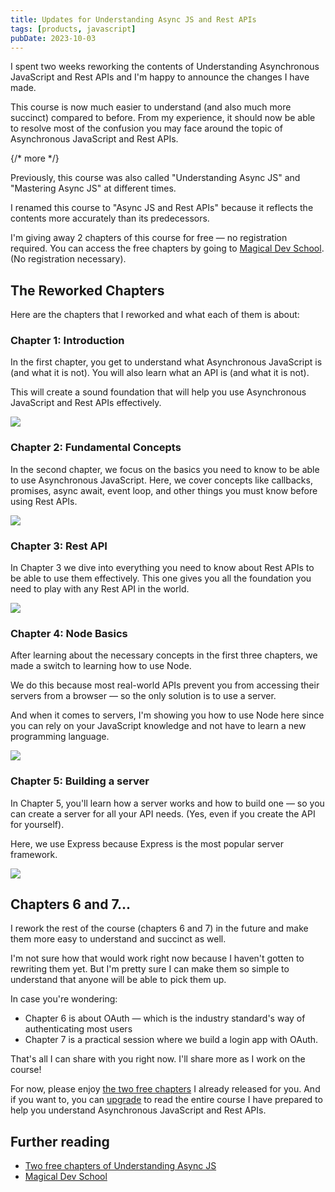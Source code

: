 ```yaml
---
title: Updates for Understanding Async JS and Rest APIs
tags: [products, javascript]
pubDate: 2023-10-03
---
```


I spent two weeks reworking the contents of Understanding Asynchronous JavaScript and Rest APIs and I'm happy to announce the changes I have made.

This course is now much easier to understand (and also much more succinct) compared to before. From my experience, it should now be able to resolve most of the confusion you may face around the topic of Asynchronous JavaScript and Rest APIs.

{/* more */}

<Callout type="note">
Previously, this course was also called "Understanding Async JS" and "Mastering Async JS" at different times.

I renamed this course to "Async JS and Rest APIs" because it reflects the contents more accurately than its predecessors.

</Callout>

I'm giving away 2 chapters of this course for free — no registration required. You can access the free chapters by going to [Magical Dev School](https://students.magicaldevschool.com/products/async-js-and-rest-apis). (No registration necessary).

## The Reworked Chapters

Here are the chapters that I reworked and what each of them is about:

### Chapter 1: Introduction

In the first chapter, you get to understand what Asynchronous JavaScript is (and what it is not). You will also learn what an API is (and what it is not).

This will create a sound foundation that will help you use Asynchronous JavaScript and Rest APIs effectively.

<Image src='/assets/blog/updates-for-async-js-and-rest-api-course/chapter-1.png' />

### Chapter 2: Fundamental Concepts

In the second chapter, we focus on the basics you need to know to be able to use Asynchronous JavaScript. Here, we cover concepts like callbacks, promises, async await, event loop, and other things you must know before using Rest APIs.

<Image src='/assets/blog/updates-for-async-js-and-rest-api-course/chapter-2.png' />

### Chapter 3: Rest API

In Chapter 3 we dive into everything you need to know about Rest APIs to be able to use them effectively. This one gives you all the foundation you need to play with any Rest API in the world.

<Image src='/assets/blog/updates-for-async-js-and-rest-api-course/chapter-3.png' />

### Chapter 4: Node Basics

After learning about the necessary concepts in the first three chapters, we made a switch to learning how to use Node.

We do this because most real-world APIs prevent you from accessing their servers from a browser — so the only solution is to use a server.

And when it comes to servers, I'm showing you how to use Node here since you can rely on your JavaScript knowledge and not have to learn a new programming language.

<Image src='/assets/blog/updates-for-async-js-and-rest-api-course/chapter-4.png' />

### Chapter 5: Building a server

In Chapter 5, you'll learn how a server works and how to build one — so you can create a server for all your API needs. (Yes, even if you create the API for yourself).

Here, we use Express because Express is the most popular server framework.

<Image src='/assets/blog/updates-for-async-js-and-rest-api-course/chapter-5.png' />

## Chapters 6 and 7...

I rework the rest of the course (chapters 6 and 7) in the future and make them more easy to understand and succinct as well.

I'm not sure how that would work right now because I haven't gotten to rewriting them yet. But I'm pretty sure I can make them so simple to understand that anyone will be able to pick them up.

In case you're wondering:

- Chapter 6 is about OAuth — which is the industry standard's way of authenticating most users
- Chapter 7 is a practical session where we build a login app with OAuth.

That's all I can share with you right now. I'll share more as I work on the course!

For now, please enjoy [the two free chapters](https://students.magicaldevschool.com/async-js-and-rest-apis) I already released for you. And if you want to, you can [upgrade](https://magicaldevschool.com/join) to read the entire course I have prepared to help you understand Asynchronous JavaScript and Rest APIs.

## Further reading

- [Two free chapters of Understanding Async JS](https://students.magicaldevschool.com/async-js-and-rest-apis)
- [Magical Dev School](https://magicaldevschool.com)
